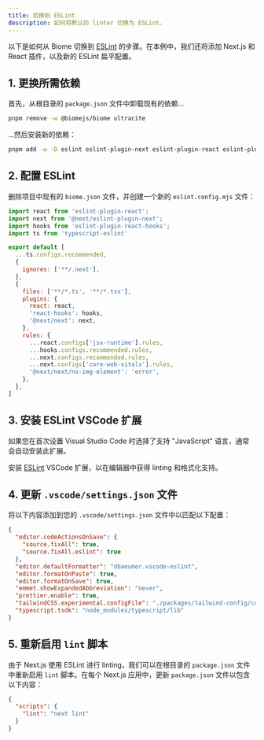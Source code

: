 ```yaml
---
title: 切换到 ESLint
description: 如何将默认的 linter 切换为 ESLint。
---
```


以下是如何从 Biome 切换到 [ESLint](https://eslint.org) 的步骤。在本例中，我们还将添加 Next.js 和 React 插件，以及新的 ESLint 扁平配置。

## 1. 更换所需依赖

首先，从根目录的 `package.json` 文件中卸载现有的依赖...

```sh Terminal
pnpm remove -w @biomejs/biome ultracite
```

...然后安装新的依赖：

```sh Terminal
pnpm add -w -D eslint eslint-plugin-next eslint-plugin-react eslint-plugin-react-hooks typescript-eslint
```

## 2. 配置 ESLint

删除项目中现有的 `biome.json` 文件，并创建一个新的 `eslint.config.mjs` 文件：

```js eslint.config.mjs
import react from 'eslint-plugin-react';
import next from '@next/eslint-plugin-next';
import hooks from 'eslint-plugin-react-hooks';
import ts from 'typescript-eslint'

export default [
  ...ts.configs.recommended,
  {
    ignores: ['**/.next'],
  },
  { 
    files: ['**/*.ts', '**/*.tsx'],
    plugins: {
      react: react,
      'react-hooks': hooks,
      '@next/next': next,
    },
    rules: {
      ...react.configs['jsx-runtime'].rules,
      ...hooks.configs.recommended.rules,
      ...next.configs.recommended.rules,
      ...next.configs['core-web-vitals'].rules,
      '@next/next/no-img-element': 'error',
    },
  },
]
```

## 3. 安装 ESLint VSCode 扩展

<Tip>
如果您在首次设置 Visual Studio Code 时选择了支持 "JavaScript" 语言，通常会自动安装此扩展。
</Tip>

安装 [ESLint](https://marketplace.visualstudio.com/items?itemName=dbaeumer.vscode-eslint) VSCode 扩展，以在编辑器中获得 linting 和格式化支持。

## 4. 更新 `.vscode/settings.json` 文件

将以下内容添加到您的 `.vscode/settings.json` 文件中以匹配以下配置：

```json .vscode/settings.json
{
  "editor.codeActionsOnSave": {
    "source.fixAll": true,
    "source.fixAll.eslint": true
  },
  "editor.defaultFormatter": "dbaeumer.vscode-eslint",
  "editor.formatOnPaste": true,
  "editor.formatOnSave": true,
  "emmet.showExpandedAbbreviation": "never",
  "prettier.enable": true,
  "tailwindCSS.experimental.configFile": "./packages/tailwind-config/config.ts",
  "typescript.tsdk": "node_modules/typescript/lib"
}
```

## 5. 重新启用 `lint` 脚本

由于 Next.js 使用 ESLint 进行 linting，我们可以在根目录的 `package.json` 文件中重新启用 `lint` 脚本。在每个 Next.js 应用中，更新 `package.json` 文件以包含以下内容：

```json apps/app/package.json {3}
{
  "scripts": {
    "lint": "next lint"
  }
}
```